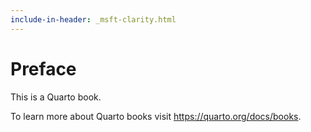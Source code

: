 ```yaml
---
include-in-header: _msft-clarity.html
---
```

# Preface {.unnumbered}

This is a Quarto book.

To learn more about Quarto books visit <https://quarto.org/docs/books>.
